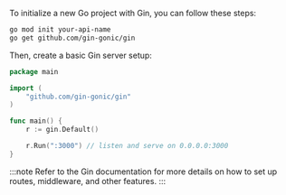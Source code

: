 To initialize a new Go project with Gin, you can follow these steps:

```bash
go mod init your-api-name
go get github.com/gin-gonic/gin
```

Then, create a basic Gin server setup:

```go title="main.go"
package main

import (
    "github.com/gin-gonic/gin"
)

func main() {
    r := gin.Default()

    r.Run(":3000") // listen and serve on 0.0.0.0:3000
}
```

:::note
Refer to the Gin documentation for more details on how to set up routes, middleware, and other features.
:::
